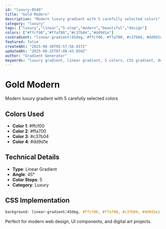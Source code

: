 ```yaml
---
id: "luxury-0549"
title: "Gold Modern"
description: "Modern luxury gradient with 5 carefully selected colors"
category: "luxury"
tags: ["luxury","linear","5-stop","modern","beautiful","design"]
colors: ["#ffcf00","#ffa700","#c37b04","#dd9d1e"]
cssGradient: "linear-gradient(45deg, #ffcf00, #ffa700, #c37b04, #dd9d1e)"
featured: false
createdAt: "2025-06-30T05:57:58.937Z"
updatedAt: "2025-08-25T07:08:43.050Z"
author: "Gradient Generator"
keywords: "luxury gradient, linear gradient, 5 colors, CSS gradient, design, #ffcf00, #ffa700, #c37b04, #dd9d1e"
---
```


# Gold Modern

Modern luxury gradient with 5 carefully selected colors

## Colors Used
- **Color 1**: #ffcf00
- **Color 2**: #ffa700
- **Color 3**: #c37b04
- **Color 4**: #dd9d1e

## Technical Details
- **Type**: Linear Gradient
- **Angle**: 45°
- **Color Stops**: 5
- **Category**: Luxury

## CSS Implementation
```css
background: linear-gradient(45deg, #ffcf00, #ffa700, #c37b04, #dd9d1e);
```

Perfect for modern web design, UI components, and digital art projects.
